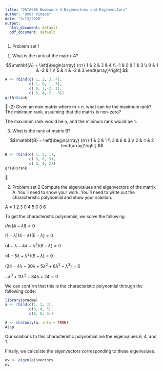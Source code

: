 ---
title: "DATA605 Homework 3 Eigenvalues and Eigenvectors"
author: "Omar Pineda"
date: "9/13/2020"
output:
  html_document: default
  pdf_document: default
---

1. Problem set 1

(1) What is the rank of the matrix A?

$$\mathbf{A} = \left[\begin{array}
{rrr}
1 & 2 & 3 & 4 \\
-1 & 0 & 1 & 3 \\
0 & 1 & -2 & 1 \\
5 & 4 & -2 & 3
\end{array}\right]
$$

```{r}
A <- rbind(c( 1, 2, 3, 4),
           c(-1, 0, 1, 3),
           c( 0, 1,-2, 1),
           c( 5, 4,-2, -3))
qr(A)$rank
```

(2) Given an mxn matrix where m > n, what can be the maximum rank? The minimum rank, assuming that the matrix is non-zero?

The maximum rank would be n, and the mininum rank would be 1.

(3) What is the rank of matrix B?

$$\mathbf{B} = \left[\begin{array}
{rrr}
1 & 2 & 1 \\
3 & 6 & 3 \\
2 & 4 & 2 
\end{array}\right]
$$

```{r}
B <- rbind(c( 1, 2, 1), 
           c( 3, 6, 3), 
           c( 2, 4, 2))
qr(B)$rank
```


2. Problem set 2
Compute the eigenvalues and eigenvectors of the matrix A. You’ll need to show your work. You’ll need to write out the characteristic polynomial and show your solution.

A =
1 2 3
0 4 5
0 0 6

To get the characteristic polynomial, we solve the following:

$det(A - \lambda I) = 0$

$(1 - \lambda)(4 - \lambda)(6 - \lambda) = 0$

$(4 - \lambda - 4\lambda + \lambda^2)(6 -\lambda) = 0$

$(4 - 5\lambda + \lambda^2)(6 - \lambda) = 0$

$(24 - 4\lambda - 30 \lambda + 5 \lambda^2 + 6 \lambda^2 - \lambda^3) = 0$

$- \lambda ^3 + 11 \lambda^2 - 34 \lambda + 24 = 0$

We can confirm that this is the characteristic polynomial through the following code:

```{r}
library(pracma)
a <- rbind(c(1, 2, 3), 
           c(0, 4, 5),
           c(0, 0, 6))

A <- charpoly(a, info = TRUE)
A$cp
```

Our solutions to this characteristic polynomial are the eigenvalues 6, 4, and 1.

Finally, we calculate the eigenvectors corresponding to these eigenvalues.

```{r}
ev <- eigen(a)$vectors
ev
```